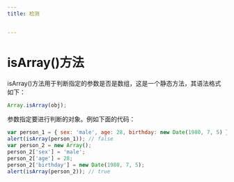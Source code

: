 ```yaml
---
title: 检测


---
```


# isArray()方法

isArray()方法用于判断指定的参数是否是数组，这是一个静态方法，其语法格式如下：

```js
Array.isArray(obj);
```

参数指定要进行判断的对象。例如下面的代码：

```js
var person_1 = { sex: 'male', age: 28, birthday: new Date(1980, 7, 5) };
alert(isArray(person_1)); // false
var person_2 = new Array();
person_2['sex'] = 'male';
person_2['age'] = 28;
person_2['birthday'] = new Date(1980, 7, 5);
alert(isArray(person_2)); // true
```

            
